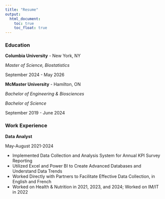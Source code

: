 ```yaml
---
title: "Resume"
output: 
  html_document:
    toc: true
    toc_float: true
---
```


### Education

**Columbia University** - New York, NY

*Master of Science, Biostatistics*

September 2024 - May 2026

**McMaster University** - Hamilton, ON

*Bachelor of Engineering & Biosciences*

*Bachelor of Science*

September 2019 - June 2024

### Work Experience

**Data Analyst**

May-August 2021-2024

* Implemented Data Collection and Analysis System for Annual KPI Survey Reporting
* Utilized Excel and Power BI to Create Advanced Databases and Understand Data Trends
* Worked Directly with Partners to Facilitate Effective Data Collection, in English and French
* Worked on Health & Nutrition in 2021, 2023, and 2024; Worked on IM/IT in 2022
